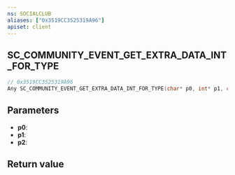 ```yaml
---
ns: SOCIALCLUB
aliases: ["0x3519CC3525319A96"]
apiset: client
---
```

## SC_COMMUNITY_EVENT_GET_EXTRA_DATA_INT_FOR_TYPE

```c
// 0x3519CC3525319A96
Any SC_COMMUNITY_EVENT_GET_EXTRA_DATA_INT_FOR_TYPE(char* p0, int* p1, char* p2);
```


## Parameters
* **p0**:
* **p1**:
* **p2**:

## Return value